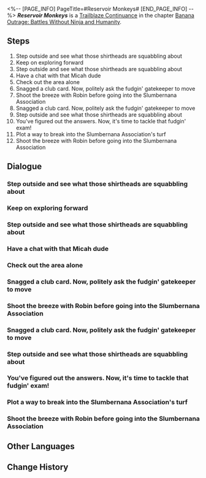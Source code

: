 <%-- [PAGE_INFO]
PageTitle=#Reservoir Monkeys#
[END_PAGE_INFO] --%>
{{Stub|Dialogue.}}
{{Mission Infobox
|id            = 1034204
|title         = 
|image         = Mission Reservoir Monkeys.png{{subst:void|<!--$UPLOAD:<<SpriteOutput/Chronicle/1034204.png>-<Mission Reservoir Monkeys.png>-<Fate's Atlas Images>>-->}}
|type          = Trailblaze Continuance
|event_name    = 
|chapter       = Banana Outrage: Battles Without Ninja and Humanity
|requirements  = [[Trailblaze Continuance]] ''[[The 400 Bananas]]'' completed
|summary       = Another Ranger, Boothill, has long been lurking in the shadows Within the Primordial Dreamscape beyond The Family's surveillance. He had also encountered unusual scenarios: The group calling themselves the Slumbernana Association seized the plaza in Dreamflux Reef, propagating the odd tenets of Slumbernana Monkey. Impatient and straight to the point, Boothill has started on his own hunt. With Robin's help, he finds his way to infiltrate the Slumbernana Association...
|characters    = Trailblazer
|startLocation = [[Penacony]] - [[Dreamflux Reef]]
|world         = Penacony
|area          = Dreamflux Reef
|prev          = The 400 Bananas
|next          = A Clockwork Banana
|rewards       = Trailblaze EXP*300; Stellar Jade*40; Refined Aether*3; Lost Crystal*3; Credit*30,000
}}
'''''Reservoir Monkeys''''' is a [[Trailblaze Continuance]] in the chapter [[Banana Outrage: Battles Without Ninja and Humanity]].

==Steps==
# Step outside and see what those shirtheads are squabbling about
# Keep on exploring forward
# Step outside and see what those shirtheads are squabbling about
# Have a chat with that Micah dude
# Check out the area alone
# Snagged a club card. Now, politely ask the fudgin' gatekeeper to move
# Shoot the breeze with Robin before going into the Slumbernana Association
# Snagged a club card. Now, politely ask the fudgin' gatekeeper to move
# Step outside and see what those shirtheads are squabbling about
# You've figured out the answers. Now, it's time to tackle that fudgin' exam!
# Plot a way to break into the Slumbernana Association's turf
# Shoot the breeze with Robin before going into the Slumbernana Association

<!--
==Gameplay Notes==

--><!--
==Trial Character==

-->
==Dialogue==
{{Stub Dialogue}}

===Step outside and see what those shirtheads are squabbling about===
{{Mission Description|type=continuance|location=Dreamflux Reef|You spent a great amount of effort to get the meme controlled by The Family to send you to this dump. Not much here looks helpful, and the weather's been a nightmare, but hey, the malt juice ain't half bad.<br />Those sons of a nice lady causing a ruckus outside need some serious chill pills.}}
{{Dialogue Start}}
:{{tx}}
{{Dialogue End}}

===Keep on exploring forward===
{{Mission Description|type=continuance|location=Dreamflux Reef|update|You spent a great amount of effort to get the meme controlled by The Family to send you to this dump. Not much here looks helpful, and the weather's been a nightmare, but hey, the malt juice ain't half bad.<br />Gotta sleuth out clues on your lonesome. That shot you took's got you owing favors left and right.}}
{{Dialogue Start}}
:{{tx}}
{{Dialogue End}}

===Step outside and see what those shirtheads are squabbling about===
{{Mission Description|type=continuance|location=Dreamflux Reef|update|You spent a great amount of effort to get the meme controlled by The Family to send you to this dump. Not much here looks helpful, and the weather's been a nightmare, but hey, the malt juice ain't half bad.<br />Those sons of a nice lady causing a ruckus outside need some serious chill pills.}}
{{Dialogue Start}}
:{{tx}}
{{Dialogue End}}

===Have a chat with that Micah dude===
{{Mission Description|type=continuance|location=Dreamflux Reef|update|You spent a great amount of effort to get the meme controlled by The Family to send you to this dump. Not much here looks helpful, and the weather's been a nightmare, but hey, the malt juice ain't half bad.<br />Usually, the folks in charge need to be able to read the air, and you're gonna verify that right now.}}
{{Dialogue Start}}
:{{tx}}
{{Dialogue End}}

===Check out the area alone===
{{Mission Description|type=continuance|location=Dreamflux Reef|update|You spent a great amount of effort to get the meme controlled by The Family to send you to this dump. Not much here looks helpful, and the weather's been a nightmare, but hey, the malt juice ain't half bad.<br />Gotta sleuth out clues on your lonesome. That shot you took's got you owing favors left and right.}}
{{Dialogue Start}}
:{{tx}}
{{Dialogue End}}

===Snagged a club card. Now, politely ask the fudgin' gatekeeper to move===
{{Mission Description|type=continuance|location=Dreamflux Reef|update|You have finally discovered some clues: A bunch of lil' fudgeheads worshiping monkeys as their ancestors. Now, anything can be an ancestor... monkeys, bananas, heck, even you might end up in their family tree someday.<br />Figure out a way to infiltrate their turf. Struggling? Don't sweat, the pistols in your pockets aren't no playthings.}}
{{Dialogue Start}}
:{{tx}}
{{Dialogue End}}

===Shoot the breeze with Robin before going into the Slumbernana Association===
{{Dialogue Start}}
:{{tx}}
{{Dialogue End}}

===Snagged a club card. Now, politely ask the fudgin' gatekeeper to move===
{{Dialogue Start}}
:{{tx}}
{{Dialogue End}}

===Step outside and see what those shirtheads are squabbling about===
{{Mission Description|type=continuance|location=Dreamflux Reef|update|You spent a great amount of effort to get the meme controlled by The Family to send you to this dump. Not much here looks helpful, and the weather's been a nightmare, but hey, the malt juice ain't half bad.<br />Those sons of a nice lady causing a ruckus outside need some serious chill pills.}}
{{Dialogue Start}}
:{{tx}}
{{Dialogue End}}

===You've figured out the answers. Now, it's time to tackle that fudgin' exam!===
{{Mission Description|type=continuance|location=Dreamflux Reef|update|You have finally discovered some clues: A bunch of lil' fudgeheads worshiping monkeys as their ancestors. Now, anything can be an ancestor... monkeys, bananas, heck, even you might end up in their family tree someday.<br />Figure out a way to infiltrate their turf. Struggling? Don't sweat, the pistols in your pockets aren't no playthings.}}
{{Dialogue Start}}
:{{tx}}
{{Dialogue End}}

===Plot a way to break into the Slumbernana Association's turf===
{{Dialogue Start}}
:{{tx}}
{{Dialogue End}}

===Shoot the breeze with Robin before going into the Slumbernana Association===
{{Dialogue Start}}
:{{tx}}
{{Dialogue End}}

==Other Languages==
{{Other Languages
|en   = Reservoir Monkeys
|zhs  = 落水猴
|zht  = 霸猴橫行
|ja   = ゴミ溜めのサル
|ko   = 저수지의 원숭이들
|es   = Monos de reserva
|fr   = Reservoir Monkeys
|ru   = Бешеные обезьяны
|th   = ขบวนจ๋อไม่ถามชื่อ
|vi   = Khỉ Rơi Xuống Nước
|de   = Reservoir Monkeys
|id   = Monyet Basah Kuyup
|pt   = Macacos no Riacho
}}

==Change History==
{{Change History|2.6}}
